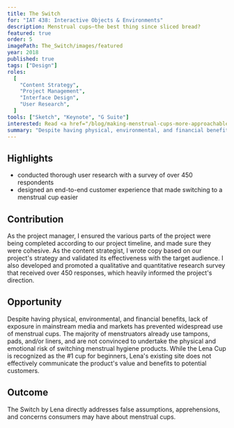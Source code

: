 ```yaml
---
title: The Switch
for: "IAT 438: Interactive Objects & Environments"
description: Menstrual cups—the best thing since sliced bread?
featured: true
order: 5
imagePath: The_Switch/images/featured
year: 2018
published: true
tags: ["Design"]
roles:
  [
    "Content Strategy",
    "Project Management",
    "Interface Design",
    "User Research",
  ]
tools: ["Sketch", "Keynote", "G Suite"]
interested: Read <a href="/blog/making-menstrual-cups-more-approachable">Making menstrual cups more approachable</a>
summary: "Despite having physical, environmental, and financial benefits, lack of exposure in mainstream media and markets has prevented the widespread use of menstrual cups. The Switch is a digital experience designed for <a href='https://lenacup.com/' rel='noopener' target='_blank'>Lena's website</a> that aims to help guide potential customers through making 'the switch' from traditional menstrual products to the Lena cup."
---
```



## Highlights

- conducted thorough user research with a survey of over 450 respondents
- designed an end-to-end customer experience that made switching to a menstrual cup easier

## Contribution

As the project manager, I ensured the various parts of the project were being completed according to our project timeline, and made sure they were cohesive. As the content strategist, I wrote copy based on our project's strategy and validated its effectiveness with the target audience. I also developed and promoted a qualitative and quantitative research survey that received over 450 responses, which heavily informed the project's direction.

<Showcase
	path="The_Switch/videos/walkthrough"
	type="video"
	source="cloudinary"
	content="The Switch is comprised of five steps which answer major questions about menstrual cups, to reduce frictions within the customer journey. Content above the fold is concise to ease visitors in, with further details provided below."
/>

## Opportunity

Despite having physical, environmental, and financial benefits, lack of exposure in mainstream media and markets has prevented widespread use of menstrual cups. The majority of menstruators already use tampons, pads, and/or liners, and are not convinced to undertake the physical and emotional risk of switching menstrual hygiene products. While the Lena Cup is recognized as the #1 cup for beginners, Lena's existing site does not effectively communicate the product's value and benefits to potential customers.

<MagicVideo source="vimeo" path="301757528" />

## Outcome

The Switch by Lena directly addresses false assumptions, apprehensions, and concerns consumers may have about menstrual cups.

<MagicVideo source="vimeo" path="301758677" />

<Showcase
	path="The_Switch/videos/landing"
	type="video"
	source="cloudinary"
	content="Leveraging the brand's #1 status and encouraging visitor engagement, The Switch acts as a hero element on Lena's landing page to capture newcomers. Lena's existing home page content remains below."
/>

<Showcase
	path="The_Switch/videos/walkthrough"
	type="video"
	source="cloudinary"
	content="The Switch aims to efficiently and clearly answer potential customers’ questions."
/>

<Showcase
	path="The_Switch/videos/secondary"
	type="video"
	source="cloudinary"
	content="Each step of the onboarding has secondary information associated with it to answer follow-up questions."
/>
